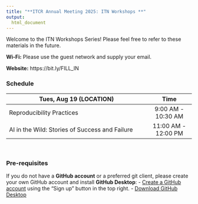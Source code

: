 ```yaml
---
title: "**ITCR Annual Meeting 2025: ITN Workshops **"
output:
  html_document
---
```


Welcome to the ITN Workshops Series! Please feel free to refer to these materials in the future.

**Wi-Fi:** Please use the guest network and supply your email.

**Website:** https://bit.ly/FILL_IN

### **Schedule**


<div class = "myStyle" align = "center">

| Tues, Aug 19 (LOCATION)                                                   | Time                   |  
|---------------------------------------------------------------------------|:----------------------:|
| Reproducibility Practices                                                 | 9:00 AM - 10:30 AM     |  
| AI in the Wild: Stories of Success and Failure                            | 11:00 AM - 12:00 PM    |  


</div>

<br>

### **Pre-requisites**

If you do not have a **GitHub account** or a preferred git client, please create your own GitHub account and install **GitHub Desktop**:
  - [Create a GitHub account](https://github.com/) using the "Sign up" button in the top right.
  - [Download GitHub Desktop](https://desktop.github.com/download/)
